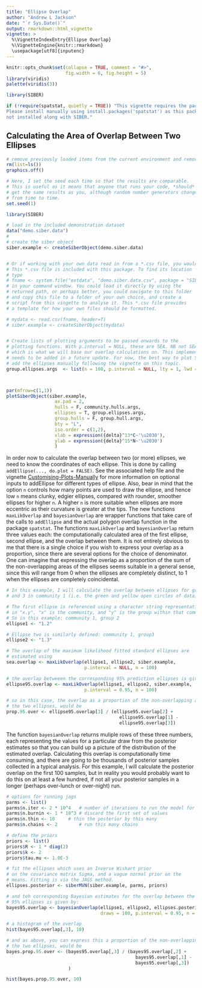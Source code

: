 ```yaml
---
title: "Ellipse Overlap"
author: "Andrew L Jackson"
date: "`r Sys.Date()`"
output: rmarkdown::html_vignette
vignette: >
  %\VignetteIndexEntry{Ellipse Overlap}
  %\VignetteEngine{knitr::rmarkdown}
  \usepackage[utf8]{inputenc}
---
```


```r
knitr::opts_chunk$set(collapse = TRUE, comment = "#>", 
                      fig.width = 6, fig.height = 5)
library(viridis)
palette(viridis(3))

library(SIBER)

if (!require(spatstat, quietly = TRUE)) "This vignette requires the package spatstat. 
Please install manually using install.packages('spatstat') as this package is 
not installed along with SIBER."

```

## Calculating the Area of Overlap Between Two Ellipses

```r
# remove previously loaded items from the current environment and remove previous graphics.
rm(list=ls())
graphics.off()

# Here, I set the seed each time so that the results are comparable. 
# This is useful as it means that anyone that runs your code, *should*
# get the same results as you, although random number generators change 
# from time to time.
set.seed(1)

library(SIBER)

# load in the included demonstration dataset
data("demo.siber.data")
#
# create the siber object
siber.example <- createSiberObject(demo.siber.data)


# Or if working with your own data read in from a *.csv file, you would use
# This *.csv file is included with this package. To find its location
# type
# fname <- system.file("extdata", "demo.siber.data.csv", package = "SIBER")
# in your command window. You could load it directly by using the
# returned path, or perhaps better, you could navigate to this folder
# and copy this file to a folder of your own choice, and create a 
# script from this vingette to analyse it. This *.csv file provides
# a template for how your own files should be formatted.

# mydata <- read.csv(fname, header=T)
# siber.example <- createSiberObject(mydata)


# Create lists of plotting arguments to be passed onwards to the  
# plotting functions. With p.interval = NULL, these are SEA. NB not SEAc though
# which is what we will base our overlap calculations on. This implementation 
# needs to be added in a future update. For now, the best way to plot SEAc is to
# add the ellipses manually following the vignette on this topic.
group.ellipses.args  <- list(n = 100, p.interval = NULL, lty = 1, lwd = 2)



par(mfrow=c(1,1))
plotSiberObject(siber.example,
                  ax.pad = 2, 
                  hulls = F, community.hulls.args, 
                  ellipses = T, group.ellipses.args,
                  group.hulls = F, group.hull.args,
                  bty = "L",
                  iso.order = c(1,2),
                  xlab = expression({delta}^13*C~'\u2030'),
                  ylab = expression({delta}^15*N~'\u2030')
                  )

```

In order now to calculate the overlap between two (or more) ellipses, we need to know the coordinates of each ellipse. This is done by calling `addEllipse(..., do.plot = FALSE)`. See the associated help file and the vignette [Customising-Plots-Manually](Customising-Plots-Manually.html) for more information on optional inputs to addEllipse for different types of ellipse. Also, bear in mind that the option `n` controls how many points are used to draw the ellipse, and hence low `n` means clunky, edgier ellipses, compared with rounder, smoother ellipses for higher `n`. A higher `n` is more suitable when ellipses are more eccentric as their curvature is greater at the tips. The new functions `maxLikOverlap` and `bayesianOverlap` are wrapper functions that take care of the calls to `addEllipse` and the actual polygon overlap function in the package `spatstat`. The functions `maxLikOverlap` and `bayesianOverlap` return three values each: the computationally calculated area of the first ellipse, second ellipse, and the overlap between them. It is not entirely obvious to me that there is a single choice if you wish to express your overlap as a proportion, since there are several options for the choice of denominator. One can imagine that expressing the overlap as a proportion of the sum of the non-overlapping areas of the ellipses seems suitable in a general sense, since this will range from 0 when the ellipses are completely distinct, to 1 when the ellipses are conpletely coincidental.


```r
# In this example, I will calculate the overlap between ellipses for groups 2
# and 3 in community 1 (i.e. the green and yellow open circles of data).

# The first ellipse is referenced using a character string representation where 
# in "x.y", "x" is the community, and "y" is the group within that community.
# So in this example: community 1, group 2
ellipse1 <- "1.2" 

# Ellipse two is similarly defined: community 1, group3
ellipse2 <- "1.3"

# The overlap of the maximum likelihood fitted standard ellipses are 
# estimated using
sea.overlap <- maxLikOverlap(ellipse1, ellipse2, siber.example, 
                             p.interval = NULL, n = 100)

# the overlap betweeen the corresponding 95% prediction ellipses is given by:
ellipse95.overlap <- maxLikOverlap(ellipse1, ellipse2, siber.example, 
                             p.interval = 0.95, n = 100)

# so in this case, the overlap as a proportion of the non-overlapping area of 
# the two ellipses, would be
prop.95.over <- ellipse95.overlap[3] / (ellipse95.overlap[2] + 
                                          ellipse95.overlap[1] -
                                          ellipse95.overlap[3])

```

The function `bayesianOverlap` returns muliple rows of these three numbers, each representing the values for a particular draw from the posterior estimates so that you can build up a picture of the distribution of the estimated overlap. Calculating this overlap is computationally time consuming, and there are going to be thousands of posterior samples collected in a typical analysis. For this example, I will calculate the posterior overlap on the first 100 samples, but in reality you would probably want to do this on at least a few hundred, if not all your posterior samples in a longer (perhaps over-lunch or over-night) run.

```r
# options for running jags
parms <- list()
parms$n.iter <- 2 * 10^4   # number of iterations to run the model for
parms$n.burnin <- 1 * 10^3 # discard the first set of values
parms$n.thin <- 10     # thin the posterior by this many
parms$n.chains <- 2        # run this many chains

# define the priors
priors <- list()
priors$R <- 1 * diag(2)
priors$k <- 2
priors$tau.mu <- 1.0E-3

# fit the ellipses which uses an Inverse Wishart prior
# on the covariance matrix Sigma, and a vague normal prior on the 
# means. Fitting is via the JAGS method.
ellipses.posterior <- siberMVN(siber.example, parms, priors)

# and teh corresponding Bayesian estimates for the overlap between the 
# 95% ellipses is given by:
bayes95.overlap <- bayesianOverlap(ellipse1, ellipse2, ellipses.posterior,
                                   draws = 100, p.interval = 0.95, n = 100)

# a histogram of the overlap
hist(bayes95.overlap[,3], 10)

# and as above, you can express this a proportion of the non-overlapping area of 
# the two ellipses, would be
bayes.prop.95.over <- (bayes95.overlap[,3] / (bayes95.overlap[,2] + 
                                                bayes95.overlap[,1] -
                                                bayes95.overlap[,3])
                       )

hist(bayes.prop.95.over, 10)

```



